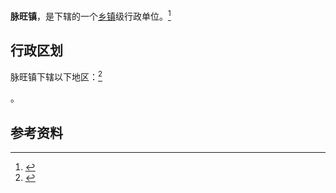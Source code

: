 {{中国乡级行政区|42/09/84/101/000}}

'''脉旺镇'''，是{{PRC admin/fullname|42/09/84/101/000|3}}下辖的一个[[乡镇|乡镇]]级行政单位。<ref>{{PRC admin/ref sgc|{{PRC admin/parent|42/09/84/101/000}}}}</ref>

== 行政区划 ==

脉旺镇下辖以下地区：<ref>{{PRC admin/ref sgc|42/09/84/101/000}}</ref>

{{PRC admin/children|42/09/84/101/000}}。

== 参考资料 ==

{{reflist}}

{{行政区划小作品}}
{{PRC admin/navcat|42/09/84/101/000}}